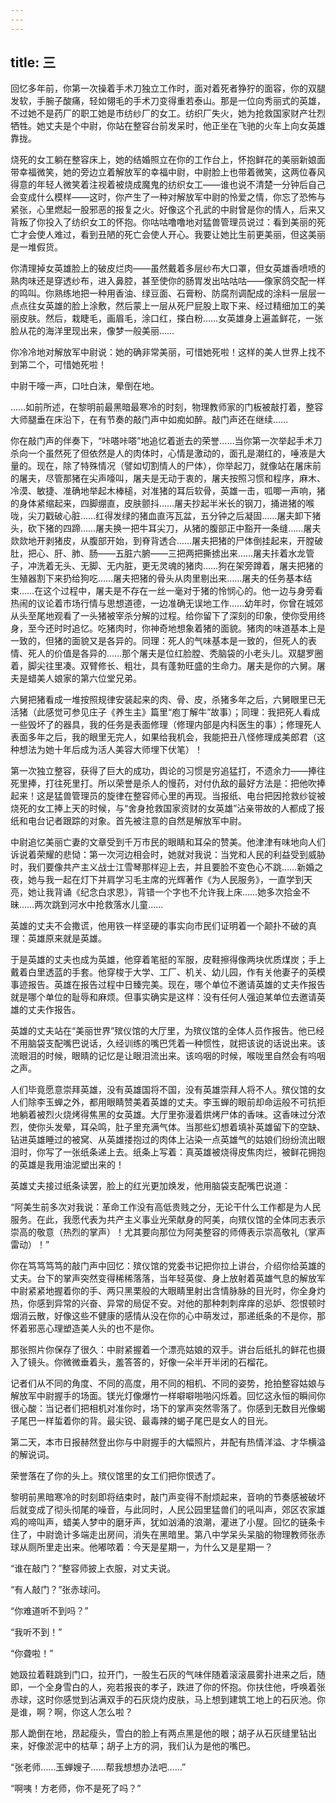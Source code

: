 ```yaml
---
---
---
```

title: 三
---




回忆多年前，你第一次操着手术刀独立工作时，面对着死者狰狞的面容，你的双腿发软，手腕子酸痛，轻如翎毛的手术刀变得重若泰山。那是一位向秀丽式的英雄，不过她不是药厂的职工她是市纺纱厂的女工。纺织厂失火，她为抢救国家财产壮烈牺牲。她丈夫是个中尉，你站在整容台前发呆时，他正坐在飞驰的火车上向女英雄靠拢。

烧死的女工躺在整容床上，她的结婚照立在你的工作台上，怀抱鲜花的美丽新娘面带幸福微笑，她的旁边立着解放军的幸福中尉，中尉脸上也带着微笑，这两位春风得意的年轻人微笑着注视着被烧成魔鬼的纺织女工——谁也说不清楚一分钟后自己会变成什么模样——这时，你产生了一种对解放军中尉的怜爱之情，你忘了恐怖与紧张，心里燃起一股邪恶的报复之火。好像这个孔武的中尉曾是你的情人，后来又背叛了你投入了纺织女工的怀抱。你咕咕噜噜地对猛兽管理员说过：看到美丽的死亡才会使人难过，看到丑陋的死亡会使人开心。我要让她比生前更美丽，但这美丽是一堆假货。

你清理掉女英雄脸上的破皮烂肉——虽然戴着多层纱布大口罩，但女英雄香喷喷的熟肉味还是穿透纱布，进入鼻腔，甚至使你的肠胃发出咕咕咕——像家鸽交配一样的鸣叫。你熟练地把一种用香油、绿豆面、石膏粉、防腐剂调配成的涂料一层层一点点往女英雄的脸上涂敷，然后蒙上一层从死尸屁股上取下来、经过精细加工的美丽皮肤。然后，栽睫毛，画眉毛，涂口红，搽白粉……女英雄身上遍盖鲜花，一张脸从花的海洋里现出来，像梦一般美丽……

你冷冷地对解放军中尉说：她的确非常美丽，可惜她死啦！这样的美人世界上找不到第二个，可惜她死啦！

中尉干嚎一声，口吐白沫，晕倒在地。

……如前所述，在黎明前最黑暗最寒冷的时刻，物理教师家的门板被敲打着，整容大师腿垂在床沿下，在有节奏的敲门声中如痴如醉。敲门声还在继续……

你在敲门声的伴奏下，“咔嗒咔嗒”地追忆着逝去的荣誉……当你第一次举起手术刀杀向一个虽然死了但依然是人的肉体时，心情是激动的，面孔是潮红的，唾液是大量的。现在，除了特殊情况（譬如切割情人的尸体），你举起刀，就像站在屠床前的屠夫，尽管那猪在尖声嚎叫，屠夫是无动于衷的，屠夫按照习惯和程序，麻木、冷漠、敏捷、准确地举起木棒槌，对准猪的耳后软骨，英雄一击，呱唧一声响，猪的身体紧缩起来，四脚绷直，皮肤颤抖……屠夫抄起半米长的钢刀，捅进猪的喉咙，尖刀戳破心脏……红得发绿的猪血直泻瓦盆，五分钟之后凝固……屠夫卸下猪头，砍下猪的四蹄……屠夫换一把牛耳尖刀，从猪的腹部正中豁开一条缝……屠夫欻欻地开剥猪皮，从腹部开始，到脊背透合……屠夫把猪的尸体倒挂起来，开膛破肚，把心、肝、肺、肠——五脏六腑——三把两把撕掳出来……屠夫拤着水龙管子，冲洗着无头、无脚、无内脏，更无灵魂的猪肉……狗在架旁蹲着，屠夫把猪的生殖器割下来扔给狗吃……屠夫把猪的骨头从肉里剔出来……屠夫的任务基本结束……在这个过程中，屠夫是不存在一丝一毫对于猪的怜悯心的。他一边与身旁看热闹的议论着市场行情与思想道德，一边准确无误地工作……幼年时，你曾在城郊从头至尾地观看了一头猪被宰杀分解的过程。给你留下了深刻的印象，使你受用终身，至今还时时追忆。吃猪肉时，你神奇地想象着猪的面貌。猪肉的味道基本上是一致的，但猪的面貌又是各异的。同理：死人的气味基本是一致的，但死人的表情、死人的价值是各异的……那个屠夫是位红脸膛、秃脑袋的小老头儿。双腿罗圈着，脚尖往里凑。双臂修长、粗壮，具有蓬勃旺盛的生命力。屠夫是你的六舅。屠夫是蜡美人娘家的第六位堂兄弟。

六舅把猪看成一堆按照规律安装起来的肉、骨、皮，杀猪多年之后，六舅眼里已无活猪（此感觉可参见庄子《养生主》篇里“庖丁解牛”故事）；同理：我把死人看成一些毁坏了的器具，我的任务是表面修理（修理内部是内科医生的事）；修理死人表面多年之后，我的眼里无完人，如果给我机会，我能把丑八怪修理成美郎君（这种想法为她十年后成为活人美容大师埋下伏笔）！

第一次独立整容，获得了巨大的成功，舆论的习惯是穷追猛打，不遗余力——捧往死里捧，打往死里打。所以荣誉是杀人的慢药，对付仇敌的最好方法是：把他吹捧起来！这是猛兽管理员的旋律在整容师心里的再现。当报纸、电台把因抢救纱锭被烧死的女工捧上天的时候，与“舍身抢救国家资财的女英雄”沾亲带故的人都成了报纸和电台记者跟踪的对象。首先被注意的自然是解放军中尉。

中尉追忆美丽亡妻的文章受到千万市民的眼睛和耳朵的赞美。他津津有味地向人们诉说着荣耀的悲恸：第一次河边相会时，她就对我说：当党和人民的利益受到威胁时，我们要像共产主义战士江雪琴那样迎上去，并且要脸不变色心不跳……新婚之夜，她与我一起在灯下并肩学习毛主席的光辉著作《为人民服务》，一直学到天亮，她让我背诵《纪念白求恩》，背错一个字也不允许我上床……她多次拾金不昧……两次跳到河水中抢救落水儿童……

英雄的丈夫不会撒谎，他用铁一样坚硬的事实向市民们证明着一个颠扑不破的真理：英雄原来就是英雄。

于是英雄的丈夫也成为英雄，他穿着笔挺的军服，皮鞋擦得像两块优质煤炭；手上戴着白里透蓝的手套。他穿梭于大学、工厂、机关、幼儿园，作有关他妻子的英模事迹报告。英雄在报告过程中日臻完美。现在，哪个单位不邀请英雄的丈夫作报告就是哪个单位的耻辱和麻烦。但事实确实是这样：没有任何人强迫某单位去邀请英雄的丈夫作报告。

英雄的丈夫站在“美丽世界”殡仪馆的大厅里，为殡仪馆的全体人员作报告。他已经不用脑袋支配嘴巴说话，久经训练的嘴巴凭着一种惯性，就把该说的话说出来。该流眼泪的时候，眼睛的记忆是让眼泪流出来。该呜咽的时候，喉咙里自然会有呜咽之声。

人们毕竟愿意崇拜英雄，没有英雄国将不国，没有英雄崇拜人将不人。殡仪馆的女人们除李玉蝉之外，都用眼睛赞美着英雄的丈夫。李玉蝉的眼前却命运般不可抗拒地躺着被烈火烧烤得焦黑的女英雄。大厅里弥漫着烘烤尸体的香味。这香味过分浓烈，使你头发晕，耳朵鸣，肚子里充满气体。当那些幻想着填补英雄留下的空缺、钻进英雄睡过的被窝、从英雄搂抱过的肉体上沾染一点英雄气的姑娘们纷纷流出眼泪时，你写了一张纸条递上去。纸条上写着：真英雄被烧得皮焦肉烂，被鲜花拥抱的英雄是我用油泥塑出来的！

英雄丈夫接过纸条读罢，脸上的红光更加焕发，他用脑袋支配嘴巴说道：

“阿美生前多次对我说：革命工作没有高低贵贱之分，无论干什么工作都是为人民服务。在此，我愿代表为共产主义事业光荣献身的阿美，向殡仪馆的全体同志表示崇高的敬意（热烈的掌声）！尤其要向那位为阿美整容的师傅表示崇高敬礼（掌声雷动）！”

你在笃笃笃笃的敲门声中回忆：殡仪馆的党委书记把你拉上讲台，介绍你给英雄的丈夫。台下的掌声突然变得稀稀落落，当年轻英俊、身上放射着英雄气息的解放军中尉紧紧地握着你的手、两只黑栗般的大眼睛里射出含情脉脉的目光时，你全身灼热，你感到异常的兴奋、异常的局促不安。对他的那种刺刺痒痒的忌妒、怨恨顿时烟消云散，好像这些不健康的感情从没在你的心中萌发过，那递纸条的不是你，那怀着邪恶心理塑造美人头的也不是你。

那张照片你保存了很久：中尉紧握着一个漂亮姑娘的双手。讲台后纸扎的鲜花也摄入了镜头。你微微垂着头，羞答答的，好像一朵半开半闭的石榴花。

记者们从不同的角度、不同的高度，用不同的相机、不同的姿势，抢拍整容姑娘与解放军中尉握手的场面。镁光灯像爆竹一样噼噼啪啪闪烁着。回忆这永恒的瞬间你很心酸：当记者们把相机对准你时，场下的掌声突然零落了。你感到无数目光像蝎子尾巴一样蜇着你的背。最尖锐、最毒辣的蝎子尾巴是女人的目光。

第二天，本市日报赫然登出你与中尉握手的大幅照片，并配有热情洋溢、才华横溢的解说词。

荣誉落在了你的头上。殡仪馆里的女工们把你恨透了。

黎明前黑暗寒冷的时刻即将结束时，敲门声变得不耐烦起来，音响的节奏感被破坏后就变成了彻头彻尾的噪音，与此同时，人民公园里猛兽们的吼叫声，郊区农家雄鸡的啼叫声，蜡美人梦中的磨牙声，犹如汹涌的浪潮，灌进了小屋。回忆的链条卡住了，中尉诡计多端走出房间，消失在黑暗里。第八中学呆头呆脑的物理教师张赤球从厕所里走出来。他嘟哝着：今天是星期一，为什么又是星期一？

“谁在敲门？”整容师披上衣服，对丈夫说。

“有人敲门？”张赤球问。

“你难道听不到吗？”

“我听不到！”

“你聋啦！”

她趿拉着鞋跳到门口，拉开门，一股生石灰的气味伴随着滚滚晨雾扑进来之后，随即，一个全身雪白的人，宛若报丧的孝子，跌进了你的怀抱。你扶住他，呼唤着张赤球，这时你感觉到沾满双手的石灰烧灼皮肤，马上想到建筑工地上的石灰池。你是谁，啊？啊，你这人怎么啦？

那人跪倒在地，昂起瘦头，雪白的脸上有两点黑是他的眼；胡子从石灰缝里钻出来，好像淤泥中的枯草；胡子上方的洞，我们认为是他的嘴巴。

“张老师……玉蝉嫂子……帮我想想办法吧……”

“啊咦！方老师，你不是死了吗？”